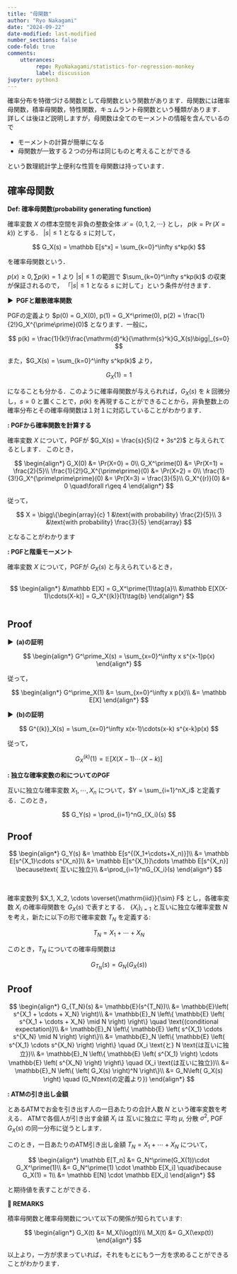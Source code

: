 ```yaml
---
title: "母関数"
author: "Ryo Nakagami"
date: "2024-09-22"
date-modified: last-modified
number_sections: false
code-fold: true
comments:
    utterances:
         repo: RyoNakagami/statistics-for-regression-monkey
         label: discussion
jupyter: python3
---
```


確率分布を特徴づける関数として母関数という関数があります．母関数には確率母関数，積率母関数，特性関数，キュムラント母関数という種類があります．
詳しくは後ほど説明しますが，母関数は全てのモーメントの情報を含んでいるので

- モーメントの計算が簡単になる
- 母関数が一致する２つの分布は同じものと考えることができる

という数理統計学上便利な性質を母関数は持っています．

## 確率母関数

<div class="blog-custom-border">
<strong>Def: 確率母関数(probability generating function)</strong> <br>

確率変数 $X$ の標本空間を非負の整数全体 $\mathcal{X} = \{0, 1, 2, \cdots\}$ とし，
$p(k = \Pr(X=k))$ とする． $\vert s\vert\leq 1$ となる $s$ に対して，

$$
G_X(s) = \mathbb E[s^x] = \sum_{k=0}^\infty s^kp(k)
$$

を確率母関数という．

</div>

$p(x)\geq 0, \sum p(k)=1$ より $\vert s\vert \leq 1$ の範囲で $\sum_{k=0}^\infty s^kp(k)$ の収束が保証されるので，
「$\vert s\vert\leq 1$ となる $s$ に対して」という条件が付きます．

<strong > &#9654;&nbsp; PGFと離散確率関数</strong>

PGFの定義より $p(0) = G_X(0), p(1) = G_X^\prime(0), p(2) = \frac{1}{2!}G_X^{\prime\prime}(0)$ となります．一般に，

$$
p(k) = \frac{1}{k!}\frac{\mathrm{d}^k}{\mathrm{s}^k}G_X(s)\bigg|_{s=0}
$$

また，$G_X(s) = \sum_{k=0}^\infty s^kp(k)$ より，

$$
G_X(1) = 1
$$

になることも分かる．このように確率母関数が与えられれば，$G_X(s)$ を $k$ 回微分し，$s=0$ と置くことで，$p(k)$
を再現することができることから，非負整数上の確率分布とその確率母関数は１対１に対応していることがわかります．

::: {#exm- .custom_problem }
**: PGFから確率関数を計算する**
<br>

確率変数 $X$ について，PGFが $G_X(s) = \frac{s}{5}(2 + 3s^2)$ と与えられてるとします．
このとき，

$$
\begin{align*}
G_X(0) &= \Pr(X=0) = 0\\
G_X^\prime(0) &= \Pr(X=1) = \frac{2}{5}\\
\frac{1}{2!}G_X^{\prime\prime}(0) &= \Pr(X=2) = 0\\
\frac{1}{3!}G_X^{\prime\prime\prime}(0) &= \Pr(X=3) = \frac{3}{5}\\
G_X^{(r)}(0) &= 0 \quad\forall r\geq 4
\end{align*}
$$

従って，

$$
X = \bigg\{\begin{array}{c}
    1 &\text{with probability} \frac{2}{5}\\
    3 &\text{with probability} \frac{3}{5}
\end{array}
$$

となることがわかります

:::

<div class="blog-custom-border">
::: {#thm- .custom_problem }
**: PGFと階乗モーメント**
<br>

確率変数 $X$ について，PGFが $G_X(s)$ と与えられているとき，

<div class="math display" style="overflow: auto">
$$
\begin{align*}
&\mathbb E[X] = G_X^\prime(1)\tag{a}\\
&\mathbb E[X(X-1)\cdots(X-k)] = G_X^{(k)}(1)\tag{b}
\end{align*}
$$
</div>

:::

</div>

::: {.callout-note collapse="false" icon=false}
## Proof

<strong > &#9654;&nbsp; (a)の証明</strong>

$$
\begin{align*}
G^\prime_X(s) = \sum_{x=0}^\infty x s^{x-1}p(x)
\end{align*}
$$

従って，

$$
\begin{align*}
G^\prime_X(1) 
    &= \sum_{x=0}^\infty x p(x)\\
    &= \mathbb E[X]
\end{align*}
$$


<strong > &#9654;&nbsp; (b)の証明</strong>

$$
G^{(k)}_X(s) = \sum_{x=0}^\infty x(x-1)\cdots(x-k) s^{x-k}p(x)
$$

従って，

$$
G^{(k)}_X(1) = \mathbb E[X(X-1)\cdots(X-k)]
$$


:::

<div class="blog-custom-border">
::: {#thm- .custom_problem }
**: 独立な確率変数の和についてのPGF**
<br>

互いに独立な確率変数 $X_1, \cdots, X_n$ について，$Y = \sum_{i=1}^nX_i$ と定義する．このとき，

$$
G_Y(s) = \prod_{i=1}^nG_{X_i}(s)
$$

:::

</div>

::: {.callout-note collapse="false" icon=false}
## Proof

$$
\begin{align*}
G_Y(s)
    &= \mathbb E[s^{(X_1+\cdots+X_n)}]\\
    &= \mathbb E[s^{X_1}\cdots s^{X_n}]\\
    &= \mathbb E[s^{X_1}]\cdots \mathbb E[s^{X_n}] \because\text{ 互いに独立}\\
    &=\prod_{i=1}^nG_{X_i}(s)
\end{align*}
$$


:::

<div class="blog-custom-border">
::: {#thm- .custom_problem }
<br>

確率変数列 $X_1, X_2, \cdots \overset{\mathrm{iid}}{\sim}  F$ とし，各確率変数 $X_i$ の確率母関数を $G_X(s)$ で表すとする．
$\{X_i\}_{i=1}$ と互いに独立な確率変数 $N$ を考え，新たに以下の形で確率変数 $T_N$ を定義する:

$$
T_N = X_1 + \cdots + X_N
$$

このとき，$T_N$ についての確率母関数は

$$
G_{T_N}(s) = G_N(G_X(s))
$$

:::

</div>

::: {.callout-note collapse="false" icon=false}
## Proof

$$
\begin{align*}
G_{T_N}(s) 
&= \mathbb{E}(s^{T_N})\\
&= \mathbb{E}\left( s^{X_1 + \cdots + X_N} \right)\\
&= \mathbb{E}_N \left\{ \mathbb{E} \left( s^{X_1 + \cdots + X_N} \mid N \right) \right\} \quad \text{(conditional expectation)}\\
&= \mathbb{E}_N \left\{ \mathbb{E} \left( s^{X_1} \cdots s^{X_N} \mid N \right) \right\}\\
&= \mathbb{E}_N \left\{ \mathbb{E} \left( s^{X_1} \cdots s^{X_N} \right) \right\} \quad (X_i \text{と} N \text{は互いに独立})\\
&= \mathbb{E}_N \left\{ \mathbb{E} \left( s^{X_1} \right) \cdots \mathbb{E} \left( s^{X_N} \right) \right\} \quad (X_i \text{は互いに独立})\\
&= \mathbb{E}_N \left\{ \left( G_X(s) \right)^N \right\}\\
&= G_N\left( G_X(s) \right) \quad (G_N\text{の定義より})
\end{align*}
$$

:::

::: {#exm- .custom_problem }
**: ATMの引き出し金額**
<br>

とあるATMでお金を引き出す人の一日あたりの合計人数 $N$ という確率変数を考える．
ATMで各個人が引き出す金額 $X_i$ は 互いに独立に 平均 $\mu$, 分散 $\sigma^2$, PGF $G_X(s)$ の同一分布に従うとします．

このとき，一日あたりのATM引き出し金額 $T_N = X_1 + \cdots + X_N$ について，

$$
\begin{align*}
\mathbb E[T_n]
    &= G_N^\prime(G_X(1))\cdot G_X^\prime(1)\\
    &= G_N^\prime(1) \cdot \mathbb E[X_i] \quad\because G_X(1) = 1\\
    &= \mathbb E[N] \cdot \mathbb E[X_i]
\end{align*}
$$

と期待値を表すことができる．

:::

<div class="blog-custom-border">
<strong >📘 REMARKS</strong> <br>

積率母関数と確率母関数について以下の関係が知られています:

$$
\begin{align*}
G_X(t) &= M_X(\log(t))\\
M_X(t) &= G_X(\exp(t))
\end{align*}
$$

以上より，一方が求まっていれば，それをもとにもう一方を求めることができることがわかります．


</div>